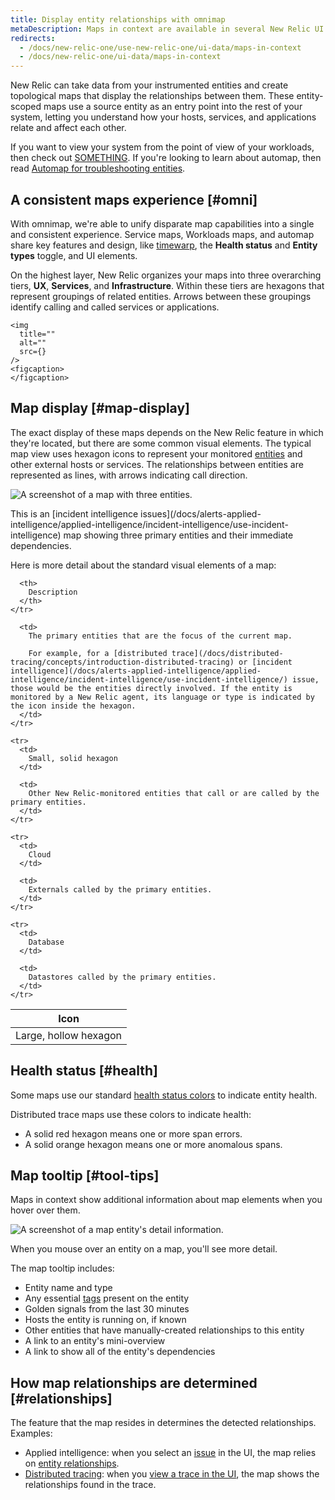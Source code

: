 ```yaml
---
title: Display entity relationships with omnimap
metaDescription: Maps in context are available in several New Relic UI locations to show how entities relate to one another.
redirects:
  - /docs/new-relic-one/use-new-relic-one/ui-data/maps-in-context
  - /docs/new-relic-one/ui-data/maps-in-context
---
```




New Relic can take data from your instrumented entities and create topological maps that display the relationships between them. These entity-scoped maps use a source entity as an entry point into the rest of your system, letting you understand how your hosts, services, and applications relate and affect each other.

If you want to view your system from the point of view of your workloads, then check out [SOMETHING](). If you're looking to learn about automap, then read [Automap for troubleshooting entities](/docs/new-relic-solutions/new-relic-one/ui-data/automaps).

## A consistent maps experience [#omni]

With omnimap, we're able to unify disparate map capabilities into a single and consistent experience. Service maps, Workloads maps, and automap share key features and design, like [timewarp](/docs/new-relic-solutions/new-relic-one/ui-data/automaps/#timewarp-cursor), the **Health status** and **Entity types** toggle, and UI elements. 

On the highest layer, New Relic organizes your maps into three overarching tiers, **UX**, **Services**, and **Infrastructure**. Within these tiers are hexagons that represent groupings of related entities. Arrows between these groupings identify calling and called services or applications.

```
<img 
  title=""
  alt=""
  src={}
/>
<figcaption>
</figcaption>
```

## Map display [#map-display]

The exact display of these maps depends on the New Relic feature in which they're located, but there are some common visual elements. The typical map view uses hexagon icons to represent your monitored [entities](/docs/new-relic-one/use-new-relic-one/core-concepts/what-entity-new-relic) and other external hosts or services. The relationships between entities are represented as lines, with arrows indicating call direction.

<img
  title="A context map with three entities."
  alt="A screenshot of a map with three entities."
  src={contextMapThreeEntities}
/>

<figcaption>
  This is an [incident intelligence issues](/docs/alerts-applied-intelligence/applied-intelligence/incident-intelligence/use-incident-intelligence) map showing three primary entities and their immediate dependencies.
</figcaption>

Here is more detail about the standard visual elements of a map:

<table>
  <thead>
    <tr>
      <th style={{ width: "200px" }}>
        Icon
      </th>

      <th>
        Description
      </th>
    </tr>
  </thead>

  <tbody>
    <tr>
      <td>
        Large, hollow hexagon
      </td>

      <td>
        The primary entities that are the focus of the current map.

        For example, for a [distributed trace](/docs/distributed-tracing/concepts/introduction-distributed-tracing) or [incident intelligence](/docs/alerts-applied-intelligence/applied-intelligence/incident-intelligence/use-incident-intelligence/) issue, those would be the entities directly involved. If the entity is monitored by a New Relic agent, its language or type is indicated by the icon inside the hexagon.
      </td>
    </tr>

    <tr>
      <td>
        Small, solid hexagon
      </td>

      <td>
        Other New Relic-monitored entities that call or are called by the primary entities.
      </td>
    </tr>

    <tr>
      <td>
        Cloud
      </td>

      <td>
        Externals called by the primary entities.
      </td>
    </tr>

    <tr>
      <td>
        Database
      </td>

      <td>
        Datastores called by the primary entities.
      </td>
    </tr>
  </tbody>
</table>

## Health status [#health]

Some maps use our standard [health status colors](/docs/alerts-applied-intelligence/new-relic-alerts/alert-conditions/view-entity-health-status-find-entities-without-alert-conditions/#colors) to indicate entity health.

Distributed trace maps use these colors to indicate health:

* A solid red hexagon means one or more span errors.
* A solid orange hexagon means one or more anomalous spans.

## Map tooltip [#tool-tips]

Maps in context show additional information about map elements when you hover over them.

<img
  title="A map entity's detail information."
  alt="A screenshot of a map entity's detail information."
  src={contextMapEntityDetail}
/>

<figcaption>
  When you mouse over an entity on a map, you'll see more detail.
</figcaption>

The map tooltip includes:

* Entity name and type
* Any essential [tags](/docs/new-relic-one/use-new-relic-one/core-concepts/use-tags-help-organize-find-your-data) present on the entity
* Golden signals from the last 30 minutes
* Hosts the entity is running on, if known
* Other entities that have manually-created relationships to this entity
* A link to an entity's mini-overview
* A link to show all of the entity's dependencies

## How map relationships are determined [#relationships]

The feature that the map resides in determines the detected relationships. Examples:

* Applied intelligence: when you select an [issue](/docs/alerts-applied-intelligence/applied-intelligence/incident-intelligence/use-incident-intelligence/#issue-summary) in the UI, the map relies on [entity relationships](/docs/apis/nerdgraph/examples/nerdgraph-relationships-api-tutorial).
* [Distributed tracing](/docs/distributed-tracing/concepts/introduction-distributed-tracing): when you [view a trace in the UI](/docs/distributed-tracing/ui-data/understand-use-distributed-tracing-ui#trace-map), the map shows the relationships found in the trace.

